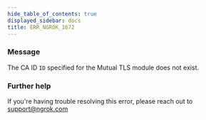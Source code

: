 ```yaml
---
hide_table_of_contents: true
displayed_sidebar: docs
title: ERR_NGROK_1672
---
```


### Message

The CA ID `ID` specified for the Mutual TLS module does not exist.

<ErrorDetails />

### Further help

If you're having trouble resolving this error, please reach out to [support@ngrok.com](mailto:support@ngrok.com?subject=Help%20with%20ERR_NGROK_1672)
